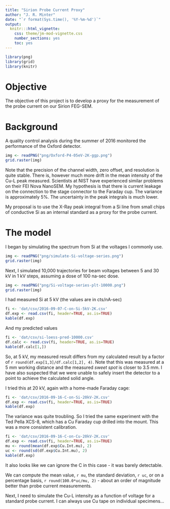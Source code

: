```yaml
---
title: "Sirion Probe Current Proxy"
author: "J. R. Minter"
date: "`r format(Sys.time(), '%Y-%m-%d')`"
output:
  knitr:::html_vignette:
    css: theme/jm-mod-vignette.css
    number_sections: yes
    toc: yes
---
```


```r
library(png)
library(grid)
library(knitr)
```

# Objective

The objective of this project is to develop a proxy for the measurement
of the probe current on our Sirion FEG-SEM.

# Background

A quality control analysis during the summer of 2016 monitored the
performance of the Oxford detector.

```r
img <- readPNG("png/Oxford-P4-05eV-2K-ggp.png")
grid.raster(img)
```
Note that the precision of the channel width, zero offset, and resolution
is quite stable. There is, however much more drift in the mean intensity
of the Cu-L peak measured. Scientists at NIST have experienced similar
problems on their FEI Nova NanoSEM. My hypothesis is that there is
current leakage on the connection to the stage connector to the
Faraday cup. The variance is approximately 5%. The uncertainty in the
peak integrals is much lower.

My proposal is to use the X-Ray peak integral from a Si line from small
chips of conductive Si as an internal standard as a proxy for the
probe current.

# The model

I began by simulating the spectrum from Si at the voltages I commonly
use.


```r
img <- readPNG("png/simulate-Si-voltage-series.png")
grid.raster(img)
```

Next, I simulated 10,000 trajectories for beam voltages between 5
and 30 kV in 1 kV steps, assuming a dose of 100 na-sec dose.


```r
img <- readPNG("png/Si-voltage-series-plt-10000.png")
grid.raster(img)
```

I had measured Si at 5 kV (the values are in cts/nA-sec)

```r
fi <- 'dat/csv/2016-09-07-C-on-Si-5kV-2K.csv'
df.exp <- read.csv(fi, header=TRUE, as.is=TRUE)
kable(df.exp)
```

And my predicted values

```r
fi <- 'dat/csv/si-loess-pred-10000.csv'
df.calc <- read.csv(fi, header=TRUE, as.is=TRUE)
kable(df.calc[1,])
```

So, at 5 kV, my measured result differs from my calculated result by
a factor of `r round(df.exp[1,3]/df.calc[1,2], 4)`. Note that this was
measured at a 5 mm working distance and the measured *sweet spot* is closer
to 3.5 mm. I have also suspected that we were unable to safely insert 
the detector to a point to achieve the calculated solid angle.

I tried this at 20 kV, again with a home-made Faraday cage:


```r
fi <- 'dat/csv/2016-09-16-C-on-Si-20kV-2K.csv'
df.exp <- read.csv(fi, header=TRUE, as.is=TRUE)
kable(df.exp)
```

The variance was quite troubling. So I tried the same experiment with
the Ted Pella XCS-8, which has a Cu Faraday cup drilled into the mount.
This was a more consistent calibration.


```r
fi <- 'dat/csv/2016-09-16-C-on-Cu-20kV-2K.csv'
df.exp <- read.csv(fi, header=TRUE, as.is=TRUE)
mu <- round(mean(df.exp$Cu.Int.mu), 2)
uc <- round(sd(df.exp$Cu.Int.mu), 2)
kable(df.exp)
```

It also looks like we can ignore the C in this case - it was barely
detectable.

We can compute the mean value, `r mu`, the standard deviation, `r uc`,
or on a percentage basis, `r round(100.0*uc/mu, 2)` - about an order of
magnitude better than probe current measurements.

Next, I need to simulate the Cu-L intensity as a function of voltage
for a standard probe current. I can always use Cu tape on individual
specimens...